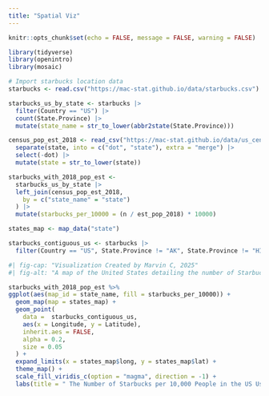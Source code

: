 ```yaml
---
title: "Spatial Viz"
---
```


```r
knitr::opts_chunk$set(echo = FALSE, message = FALSE, warning = FALSE)
```

```r
library(tidyverse)
library(openintro)
library(mosaic)
```

```r
# Import starbucks location data
starbucks <- read.csv("https://mac-stat.github.io/data/starbucks.csv")

starbucks_us_by_state <- starbucks |>
  filter(Country == "US") |>
  count(State.Province) |>
  mutate(state_name = str_to_lower(abbr2state(State.Province)))

census_pop_est_2018 <- read_csv("https://mac-stat.github.io/data/us_census_2018_state_pop_est.csv") |>
  separate(state, into = c("dot", "state"), extra = "merge") |>
  select(-dot) |>
  mutate(state = str_to_lower(state))

starbucks_with_2018_pop_est <-
  starbucks_us_by_state |>
  left_join(census_pop_est_2018,
    by = c("state_name" = "state")
  ) |>
  mutate(starbucks_per_10000 = (n / est_pop_2018) * 10000)

states_map <- map_data("state")

starbucks_contiguous_us <- starbucks |>
  filter(Country == "US", State.Province != "AK", State.Province != "HI")
```

```r
#| fig-cap: "Visualization Created by Marvin C, 2025"
#| fig-alt: "A map of the United States detailing the number of Starbucks per 10,000 people using 2018 census data through a color gradient. Black dots are used to plot the locations of all Starbucks in the US. Clearly, the more populated areas of the US have a higher number of Starbucks, while simultaneously having a low ratio of Starbucks per 10,000 people."

starbucks_with_2018_pop_est %>%
ggplot(aes(map_id = state_name, fill = starbucks_per_10000)) +
  geom_map(map = states_map) +
  geom_point(
    data =  starbucks_contiguous_us,
    aes(x = Longitude, y = Latitude),
    inherit.aes = FALSE,
    alpha = 0.2,
    size = 0.05
  ) +
  expand_limits(x = states_map$long, y = states_map$lat) +
  theme_map() +
  scale_fill_viridis_c(option = "magma", direction = -1) +
  labs(title = " The Number of Starbucks per 10,000 People in the US Using 2018 Census Data", fill = "Starbucks per 10,000 People")
```
